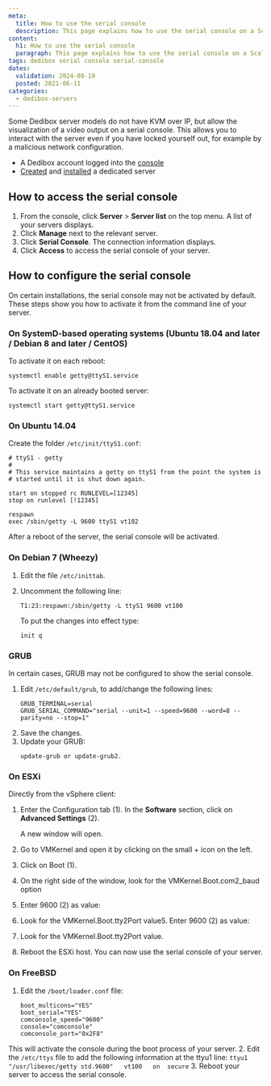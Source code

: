 ```yaml
---
meta:
  title: How to use the serial console
  description: This page explains how to use the serial console on a Scaleway Dedibox server
content:
  h1: How to use the serial console
  paragraph: This page explains how to use the serial console on a Scaleway Dedibox server
tags: dedibox serial console serial-console 
dates:
  validation: 2024-08-19
  posted: 2021-06-11
categories:
  - dedibox-servers
---
```


Some Dedibox server models do not have KVM over IP, but allow the visualization of a video output on a serial console. This allows you to interact with the server even if you have locked yourself out, for example by a malicious network configuration.

<Macro id="requirements" />

- A Dedibox account logged into the [console](https://console.online.net)
- [Created](/dedicated-servers/how-to/order-a-server/) and [installed](/dedicated-servers/how-to/install-a-server/) a dedicated server

## How to access the serial console

1. From the console, click **Server** > **Server list** on the top menu. A list of your servers displays.
2. Click **Manage** next to the relevant server.
3. Click **Serial Console**. The connection information displays.
    <Lightbox src="scaleway-serial-console.webp" />
4. Click **Access** to access the serial console of your server.
    <Lightbox src="scaleway-serial-console-2.webp" />

## How to configure the serial console

On certain installations, the serial console may not be activated by default. These steps show you how to activate it from the command line of your server.

### On SystemD-based operating systems (Ubuntu 18.04 and later / Debian 8 and later / CentOS)

To activate it on each reboot:

```
systemctl enable getty@ttyS1.service
```

To activate it on an already booted server:

```
systemctl start getty@ttyS1.service
```

### On Ubuntu 14.04

Create the folder `/etc/init/ttyS1.conf`:

```
# ttyS1 - getty
#
# This service maintains a getty on ttyS1 from the point the system is
# started until it is shut down again.

start on stopped rc RUNLEVEL=[12345]
stop on runlevel [!12345]

respawn
exec /sbin/getty -L 9600 ttyS1 vt102
```

After a reboot of the server, the serial console will be activated.


### On Debian 7 (Wheezy)

1. Edit the file `/etc/inittab`.
2. Uncomment the following line:
    ```
    T1:23:respawn:/sbin/getty -L ttyS1 9600 vt100
    ```

    To put the changes into effect type:

    ```
    init q
    ```

### GRUB

In certain cases, GRUB may not be configured to show the serial console.

1. Edit `/etc/default/grub`, to add/change the following lines:
    ```
    GRUB_TERMINAL=serial
    GRUB_SERIAL_COMMAND="serial --unit=1 --speed=9600 --word=8 --parity=no --stop=1"
    ```
2. Save the changes.
3. Update your GRUB:
    ```
    update-grub or update-grub2.
    ```

### On ESXi

Directly from the vSphere client:

<Lightbox src="scaleway-serial-console-esxi.webp" />

1. Enter the Configuration tab (1). In the **Software** section, click on **Advanced Settings** (2).

    A new window will open.
2. Go to VMKernel and open it by clicking on the small + icon on the left.
3. Click on Boot (1).
4. On the right side of the window, look for the VMKernel.Boot.com2_baud option
5. Enter 9600 (2) as value:
    <Lightbox src="scaleway-serial-console-esxi2.webp" />
6. Look for the VMKernel.Boot.tty2Port value5. Enter 9600 (2) as value:
    <Lightbox src="scaleway-serial-console-esxi2.webp" />
6. Look for the VMKernel.Boot.tty2Port value.
8. Reboot the ESXi host. You can now use the serial console of your server.

### On FreeBSD

1. Edit the `/boot/loader.conf` file:
    ```
    boot_multicons="YES"
    boot_serial="YES"
    comconsole_speed="9600"
    console="comconsole"
    comconsole_port="0x2F8"
    ```

  This will activate the console during the boot process of your server.
2. Edit the `/etc/ttys` file to add the following information at the ttyu1 line:
    ```
    ttyu1   "/usr/libexec/getty std.9600"   vt100   on  secure
    ```
3. Reboot your server to access the serial console.


